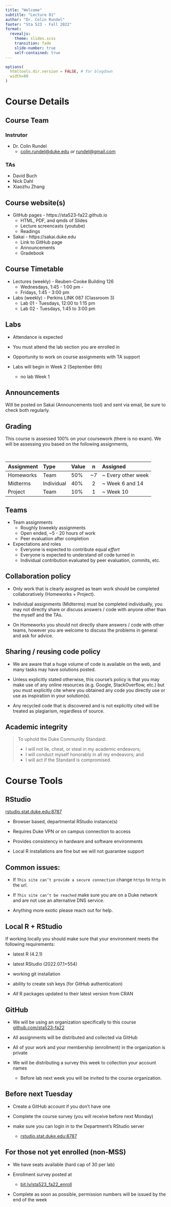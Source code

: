 ```yaml
---
title: "Welcome"
subtitle: "Lecture 01"
author: "Dr. Colin Rundel"
footer: "Sta 523 - Fall 2022"
format:
  revealjs:
    theme: slides.scss
    transition: fade
    slide-number: true
    self-contained: true
---
```



```r
options(
  htmltools.dir.version = FALSE, # for blogdown
  width=80
)

```


# Course Details

## Course Team

### Instrutor
* Dr. Colin Rundel 
    - [colin.rundel@duke.edu](mailto:colin.rundel@duke.edu) *or* [rundel@gmail.com ](mailto:rundel@gmail.com)


### TAs

* David Buch
* Nick Dahl
* Xiaozhu Zhang


## Course website(s)

* GitHub pages - https://sta523-fa22.github.io
  - HTML, PDF, and qmds of Slides
  - Lecture screencasts (youtube)
  - Readings

* Sakai - https://sakai.duke.edu
  - Link to GitHub page
  - Announcements
  - Gradebook



## Course Timetable

* Lectures (weekly) - Reuben-Cooke Building 126
  - Wednesdays, 1:45 - 1:00 pm - 
  - Fridays, 1:45 - 3:00 pm
  
* Labs (weekly) - Perkins LINK 087 (Classroom 3)
  - Lab 01 - Tuesdays, 12:00 to 1:15 pm
  - Lab 02 - Tuesdays, 1:45 to 3:00 pm

## Labs

- Attendance is expected

- You must attend the lab section you are enrolled in

- Opportunity to work on course assignments with TA support

- Labs will begin in Week 2 (September 6th) 
  - no lab Week 1



## Announcements

Will be posted on Sakai (Announcements tool) and sent via email, be sure to check both regularly.



## Grading

This course is assessed 100% on your coursework (there is no exam). We will be assessing you based on the following assignments,

<br/>

::: {.medium}
|Assignment|Type      |Value  | n  |Assigned             |
|:---------|:---------|:------|:--:|:--------------------|
|Homeworks |Team      |50%    | ~7 | ~ Every other week  |
|Midterms  |Individual|40%    | 2  | ~ Week 6 and 14     |
|Project   |Team      |10%    | 1  | ~ Week 10           | 
:::


## Teams

* Team assignments
  + Roughly biweekly assignments
  + Open ended, ~5 - 20 hours of work
  + Peer evaluation after completion

* Expectations and roles
    + Everyone is expected to contribute equal *effort*
    + Everyone is expected to understand *all* code turned in
    + Individual contribution evaluated by peer evaluation, commits, etc.



## Collaboration policy

- Only work that is clearly assigned as team work should be completed collaboratively (Homeworks + Project). 

- Individual assignments (Midterms) must be completed individually, you may not directly share or discuss answers / code with anyone other than the myself and the TAs.

- On Homeworks you should not directly share answers / code with other teams, however you are welcome to discuss the problems in general and ask for advice.


## Sharing / reusing code policy

- We are aware that a huge volume of code is available on the web, and many tasks may have solutions posted.

- Unless explicitly stated otherwise, this course's policy is that you may make use of any online resources (e.g. Google, StackOverflow, etc.) but you must explicitly cite where you obtained any code you directly use or use as inspiration in your solution(s). 

- Any recycled code that is discovered and is not explicitly cited will be treated as plagiarism, regardless of source.




## Academic integrity

::: {.medium}
> To uphold the Duke Community Standard:
>
> - I will not lie, cheat, or steal in my academic endeavors;
> - I will conduct myself honorably in all my endeavors; and
> - I will act if the Standard is compromised.
:::

# Course Tools


## RStudio 

::: {.large .center}
[rstudio.stat.duke.edu:8787](http://rstudio.stat.duke.edu:8787)
:::

- Browser based, departmental RStudio instance(s)

- Requires Duke VPN or on campus connection to access

- Provides consistency in hardware and software environments

- Local R installations are fine but we will not guarantee support

## Common issues:

- If `This site can’t provide a secure connection` change `https` to `http` in the url.
  
- If `This site can’t be reached` make sure you are on a Duke network and are not use an alternative DNS service.

- Anything more exotic please reach out for help.

## Local R + RStudio

If working locally you should make sure that your environment meets the following requirements:

* latest R (4.2.1)

* latest RStudio (2022.07.1+554)

* working git installation

* ability to create ssh keys (for GitHub authentication)

* *All* R packages updated to their latest version from CRAN



## GitHub

- We will be using an organization specifically to this course [github.com/sta523-fa22](https://github.com/sta523-fa22)

- All assignments will be distributed and collected via GitHub

- All of your work and your membership (enrollment) in the organization is private

- We will be distributing a survey this week to collection your account names 

    - Before lab next week you will be invited to the course organization.


## Before next Tuesday

* Create a GitHub account if you don't have one

* Complete the course survey (you will receive before next Monday)

* make sure you can login in to the Department's RStudio server
  - [rstudio.stat.duke.edu:8787](http://rstudio.stat.duke.edu:8787)
  
## For those not yet enrolled (non-MSS)

* We have seats available (hard cap of 30 per lab)

* Enrollment survey posted at

  * [bit.ly/sta523_fa22_enroll](https://bit.ly/sta523_fa22_enroll)
  
* Complete as soon as possible, permission numbers will be issued by the end of the week
